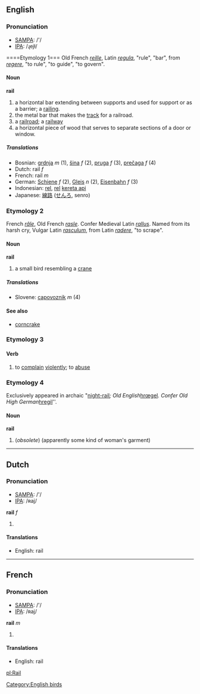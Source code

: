 ==English==
===Pronunciation===
*[[w:SAMPA|SAMPA]]: /'/
*[[w:IPA|IPA]]: /ɻejɫ/
====Etymology 1===
Old French ''[[reille]]'', Latin ''[[regula]]'', "rule", "bar", from ''[[regere]]'', "to rule", "to guide", "to govern".
==== Noun ====
'''rail'''
#a horizontal bar extending between supports and used for support or as a barrier; a [[railing]].
#the metal bar that makes the [[track]] for a railroad.
#a [[railroad]]; a [[railway]]
#a horizontal piece of wood that serves to separate sections of a door or window.
===== Translations =====
*Bosnian: [[grdnja]] ''m'' (1), [[šina]] ''f'' (2), [[pruga]] ''f'' (3), [[prečaga]] ''f'' (4)
*Dutch: rail ''f''
*French: rail ''m''
*German: [[Schiene]] ''f'' (2), [[Gleis]] ''n'' (2), [[Eisenbahn]] ''f'' (3)
*Indonesian: [[rel]], [[rel]] [[kereta api]]
*Japanese: [[線路]] ([[せんろ]], senro)

===Etymology 2===
French ''[[râle]]'', Old French ''[[rasle]]''. Confer Medieval Latin ''[[rallus]]''. Named from its harsh cry, Vulgar Latin ''[[rasculum]]'', from Latin ''[[radere]]'', "to scrape".
====Noun====
'''rail'''
#a small bird resembling a [[crane]]
=====Translations=====
*Slovene: [[capovoznik]] ''m'' (4)
====See also====
*[[corncrake]]

===Etymology 3===
====Verb====
#to [[complain]] [[violent]]ly; to [[abuse]]

===Etymology 4===
Exclusively appeared in archaic "[[night-rail]]''; Old English ''[[hrœgel]]''. Confer Old High German ''[[hregil]]''.
====Noun====
'''rail'''
# (''obsolete'') (apparently some kind of woman's garment) {{stub}}

----

==Dutch==

===Pronunciation===
*[[w:SAMPA|SAMPA]]: /'/
*[[w:IPA|IPA]]: /ʀaj/


'''rail''' ''f''

#{{stub}}


==== Translations ====
*English: rail

----

==French==
===Pronunciation===
*[[w:SAMPA|SAMPA]]: /'/
*[[w:IPA|IPA]]: /ʀaj/

'''rail''' ''m''

#{{stub}}

==== Translations ====
*English: rail

[[Category:English birds]]

[[pl:Rail]]